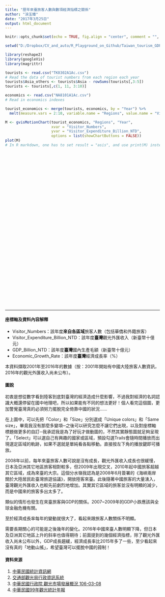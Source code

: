 ---
title: "歷年來臺旅客人數與數項經濟指標之關係"
author: "涂玉臻"
date: "2017年3月25日"
output: html_document
---

```{r setup, include=FALSE}
knitr::opts_chunk$set(echo = TRUE, fig.align = "center", comment = "", message = FALSE)
```

```{r, echo = FALSE, eval = FALSE}
setwd("D:/Dropbox/CV_and_auto/R_Playground_on_Github/Taiwan_tourism_GDP/")

library(reshape2)
library(googleVis)
library(magrittr)

tourists <- read.csv("TK0302A1Ac.csv")
# Read the data of tourist numbers from each region each year
tourists$Asia_others <- tourists$Asia - rowSums(tourists[,3:5])
tourists <- tourists[,c(1, 11, 3:10)]

economics <- read.csv("NA8101A1Ac.csv")
# Read in economics indexes

tourist_economics <- merge(tourists, economics, by = "Year") %>%
  melt(measure.vars = 2:10, variable.name = "Regions", value.name = "Visitor_Numbers")

M <- gvisMotionChart(tourist_economics, "Regions", "Year",
                     xvar = "Visitor_Numbers",
                     yvar = "Visitor_Expenditure_Billion_NTD",
                     options = list(showChartButtons = FALSE))
plot(M)
# In R markdown, one has to set result = "asis", and use print(M) instead of plot(M). Alternatively, simply set eval = FALSE, and paste the outcome code below and do further fine tuning.
```

<!-- MotionChart generated in R 3.3.3 by googleVis 0.6.2 package -->
<!-- Sun Mar 26 14:17:43 2017 -->


<!-- jsHeader -->
<script type="text/javascript">


// jsData 
function gvisDataMotionChartID1c1c6b6a6b69 () {
var data = new google.visualization.DataTable();
var datajson =
[
 [
"Asia_others",
2001,
-1.26,
10158.2145,
146.56635,
601392
],
[
"Asia_others",
2002,
5.57,
10680.8975,
158.51472,
642883
],
[
"Asia_others",
2003,
4.12,
10965.8678,
102.43392,
574546
],
[
"Asia_others",
2004,
6.51,
11649.65297,
135.49179,
751278
],
[
"Asia_others",
2005,
5.42,
12092.24642,
160.15986,
910692
],
[
"Asia_others",
2006,
5.62,
12640.80017,
167.07408,
928726
],
[
"Asia_others",
2007,
6.52,
13407.06136,
171.22776,
1018076
],
[
"Asia_others",
2008,
0.7,
13150.94994,
187.22144,
1051221
],
[
"Asia_others",
2009,
-1.57,
12961.6689,
225.33696,
963494
],
[
"Asia_others",
2010,
10.63,
14119.22325,
275.95635,
1277810
],
[
"Asia_others",
2011,
3.8,
14312.19391,
326,
1367323
],
[
"Asia_others",
2012,
2.06,
14686.9289,
348.5,
1438585
],
[
"Asia_others",
2013,
2.2,
15230.74878,
366.8,
1659193
],
[
"Asia_others",
2014,
4.02,
16111.86203,
443.8,
1972474
],
[
"Asia_others",
2015,
0.72,
16759.00436,
458.9,
2144631
],
[
"Asia_others",
2016,
1.5,
17124.42508,
null,
2602554
],
[
"Hong.Kong_and_Macao",
2001,
-1.26,
10158.2145,
146.56635,
435164
],
[
"Hong.Kong_and_Macao",
2002,
5.57,
10680.8975,
158.51472,
456554
],
[
"Hong.Kong_and_Macao",
2003,
4.12,
10965.8678,
102.43392,
323178
],
[
"Hong.Kong_and_Macao",
2004,
6.51,
11649.65297,
135.49179,
417087
],
[
"Hong.Kong_and_Macao",
2005,
5.42,
12092.24642,
160.15986,
432718
],
[
"Hong.Kong_and_Macao",
2006,
5.62,
12640.80017,
167.07408,
431884
],
[
"Hong.Kong_and_Macao",
2007,
6.52,
13407.06136,
171.22776,
491437
],
[
"Hong.Kong_and_Macao",
2008,
0.7,
13150.94994,
187.22144,
618667
],
[
"Hong.Kong_and_Macao",
2009,
-1.57,
12961.6689,
225.33696,
718806
],
[
"Hong.Kong_and_Macao",
2010,
10.63,
14119.22325,
275.95635,
794362
],
[
"Hong.Kong_and_Macao",
2011,
3.8,
14312.19391,
326,
817944
],
[
"Hong.Kong_and_Macao",
2012,
2.06,
14686.9289,
348.5,
1016356
],
[
"Hong.Kong_and_Macao",
2013,
2.2,
15230.74878,
366.8,
1183341
],
[
"Hong.Kong_and_Macao",
2014,
4.02,
16111.86203,
443.8,
1375770
],
[
"Hong.Kong_and_Macao",
2015,
0.72,
16759.00436,
458.9,
1513597
],
[
"Hong.Kong_and_Macao",
2016,
1.5,
17124.42508,
null,
1614803
],
[
"China",
2001,
-1.26,
10158.2145,
146.56635,
211050
],
[
"China",
2002,
5.57,
10680.8975,
158.51472,
233283
],
[
"China",
2003,
4.12,
10965.8678,
102.43392,
212863
],
[
"China",
2004,
6.51,
11649.65297,
135.49179,
220248
],
[
"China",
2005,
5.42,
12092.24642,
160.15986,
211253
],
[
"China",
2006,
5.62,
12640.80017,
167.07408,
299821
],
[
"China",
2007,
6.52,
13407.06136,
171.22776,
306776
],
[
"China",
2008,
0.7,
13150.94994,
187.22144,
329204
],
[
"China",
2009,
-1.57,
12961.6689,
225.33696,
972123
],
[
"China",
2010,
10.63,
14119.22325,
275.95635,
1630735
],
[
"China",
2011,
3.8,
14312.19391,
326,
1784185
],
[
"China",
2012,
2.06,
14686.9289,
348.5,
2586428
],
[
"China",
2013,
2.2,
15230.74878,
366.8,
2874702
],
[
"China",
2014,
4.02,
16111.86203,
443.8,
3987152
],
[
"China",
2015,
0.72,
16759.00436,
458.9,
4184102
],
[
"China",
2016,
1.5,
17124.42508,
null,
3511734
],
[
"Japan",
2001,
-1.26,
10158.2145,
146.56635,
976750
],
[
"Japan",
2002,
5.57,
10680.8975,
158.51472,
998497
],
[
"Japan",
2003,
4.12,
10965.8678,
102.43392,
657053
],
[
"Japan",
2004,
6.51,
11649.65297,
135.49179,
887311
],
[
"Japan",
2005,
5.42,
12092.24642,
160.15986,
1124334
],
[
"Japan",
2006,
5.62,
12640.80017,
167.07408,
1161489
],
[
"Japan",
2007,
6.52,
13407.06136,
171.22776,
1166380
],
[
"Japan",
2008,
0.7,
13150.94994,
187.22144,
1086691
],
[
"Japan",
2009,
-1.57,
12961.6689,
225.33696,
1000661
],
[
"Japan",
2010,
10.63,
14119.22325,
275.95635,
1080153
],
[
"Japan",
2011,
3.8,
14312.19391,
326,
1294758
],
[
"Japan",
2012,
2.06,
14686.9289,
348.5,
1432315
],
[
"Japan",
2013,
2.2,
15230.74878,
366.8,
1421550
],
[
"Japan",
2014,
4.02,
16111.86203,
443.8,
1634790
],
[
"Japan",
2015,
0.72,
16759.00436,
458.9,
1627229
],
[
"Japan",
2016,
1.5,
17124.42508,
null,
1895702
],
[
"America",
2001,
-1.26,
10158.2145,
146.56635,
402327
],
[
"America",
2002,
5.57,
10680.8975,
158.51472,
437078
],
[
"America",
2003,
4.12,
10965.8678,
102.43392,
314721
],
[
"America",
2004,
6.51,
11649.65297,
135.49179,
444528
],
[
"America",
2005,
5.42,
12092.24642,
160.15986,
457156
],
[
"America",
2006,
5.62,
12640.80017,
167.07408,
461033
],
[
"America",
2007,
6.52,
13407.06136,
171.22776,
468996
],
[
"America",
2008,
0.7,
13150.94994,
187.22144,
461269
],
[
"America",
2009,
-1.57,
12961.6689,
225.33696,
442036
],
[
"America",
2010,
10.63,
14119.22325,
275.95635,
474709
],
[
"America",
2011,
3.8,
14312.19391,
326,
495136
],
[
"America",
2012,
2.06,
14686.9289,
348.5,
497597
],
[
"America",
2013,
2.2,
15230.74878,
366.8,
502446
],
[
"America",
2014,
4.02,
16111.86203,
443.8,
565375
],
[
"America",
2015,
0.72,
16759.00436,
458.9,
588192
],
[
"America",
2016,
1.5,
17124.42508,
null,
649337
],
[
"Europe",
2001,
-1.26,
10158.2145,
146.56635,
148569
],
[
"Europe",
2002,
5.57,
10680.8975,
158.51472,
148797
],
[
"Europe",
2003,
4.12,
10965.8678,
102.43392,
118843
],
[
"Europe",
2004,
6.51,
11649.65297,
135.49179,
164945
],
[
"Europe",
2005,
5.42,
12092.24642,
160.15986,
172494
],
[
"Europe",
2006,
5.62,
12640.80017,
167.07408,
172777
],
[
"Europe",
2007,
6.52,
13407.06136,
171.22776,
186483
],
[
"Europe",
2008,
0.7,
13150.94994,
187.22144,
200914
],
[
"Europe",
2009,
-1.57,
12961.6689,
225.33696,
197070
],
[
"Europe",
2010,
10.63,
14119.22325,
275.95635,
203301
],
[
"Europe",
2011,
3.8,
14312.19391,
326,
212148
],
[
"Europe",
2012,
2.06,
14686.9289,
348.5,
218045
],
[
"Europe",
2013,
2.2,
15230.74878,
366.8,
223062
],
[
"Europe",
2014,
4.02,
16111.86203,
443.8,
264880
],
[
"Europe",
2015,
0.72,
16759.00436,
458.9,
274035
],
[
"Europe",
2016,
1.5,
17124.42508,
null,
299756
],
[
"Oceania",
2001,
-1.26,
10158.2145,
146.56635,
38362
],
[
"Oceania",
2002,
5.57,
10680.8975,
158.51472,
41223
],
[
"Oceania",
2003,
4.12,
10965.8678,
102.43392,
32330
],
[
"Oceania",
2004,
6.51,
11649.65297,
135.49179,
50958
],
[
"Oceania",
2005,
5.42,
12092.24642,
160.15986,
55732
],
[
"Oceania",
2006,
5.62,
12640.80017,
167.07408,
52019
],
[
"Oceania",
2007,
6.52,
13407.06136,
171.22776,
61802
],
[
"Oceania",
2008,
0.7,
13150.94994,
187.22144,
68555
],
[
"Oceania",
2009,
-1.57,
12961.6689,
225.33696,
66173
],
[
"Oceania",
2010,
10.63,
14119.22325,
275.95635,
71953
],
[
"Oceania",
2011,
3.8,
14312.19391,
326,
70540
],
[
"Oceania",
2012,
2.06,
14686.9289,
348.5,
75414
],
[
"Oceania",
2013,
2.2,
15230.74878,
366.8,
77722
],
[
"Oceania",
2014,
4.02,
16111.86203,
443.8,
93119
],
[
"Oceania",
2015,
0.72,
16759.00436,
458.9,
90813
],
[
"Oceania",
2016,
1.5,
17124.42508,
null,
98226
],
[
"Africa",
2001,
-1.26,
10158.2145,
146.56635,
8872
],
[
"Africa",
2002,
5.57,
10680.8975,
158.51472,
9255
],
[
"Africa",
2003,
4.12,
10965.8678,
102.43392,
7523
],
[
"Africa",
2004,
6.51,
11649.65297,
135.49179,
9755
],
[
"Africa",
2005,
5.42,
12092.24642,
160.15986,
9201
],
[
"Africa",
2006,
5.62,
12640.80017,
167.07408,
8911
],
[
"Africa",
2007,
6.52,
13407.06136,
171.22776,
8607
],
[
"Africa",
2008,
0.7,
13150.94994,
187.22144,
8499
],
[
"Africa",
2009,
-1.57,
12961.6689,
225.33696,
7735
],
[
"Africa",
2010,
10.63,
14119.22325,
275.95635,
8254
],
[
"Africa",
2011,
3.8,
14312.19391,
326,
8938
],
[
"Africa",
2012,
2.06,
14686.9289,
348.5,
8865
],
[
"Africa",
2013,
2.2,
15230.74878,
366.8,
8795
],
[
"Africa",
2014,
4.02,
16111.86203,
443.8,
9960
],
[
"Africa",
2015,
0.72,
16759.00436,
458.9,
10160
],
[
"Africa",
2016,
1.5,
17124.42508,
null,
10668
],
[
"Unstated",
2001,
-1.26,
10158.2145,
146.56635,
8549
],
[
"Unstated",
2002,
5.57,
10680.8975,
158.51472,
10122
],
[
"Unstated",
2003,
4.12,
10965.8678,
102.43392,
7060
],
[
"Unstated",
2004,
6.51,
11649.65297,
135.49179,
4232
],
[
"Unstated",
2005,
5.42,
12092.24642,
160.15986,
4538
],
[
"Unstated",
2006,
5.62,
12640.80017,
167.07408,
3167
],
[
"Unstated",
2007,
6.52,
13407.06136,
171.22776,
7506
],
[
"Unstated",
2008,
0.7,
13150.94994,
187.22144,
20167
],
[
"Unstated",
2009,
-1.57,
12961.6689,
225.33696,
26906
],
[
"Unstated",
2010,
10.63,
14119.22325,
275.95635,
26000
],
[
"Unstated",
2011,
3.8,
14312.19391,
326,
36512
],
[
"Unstated",
2012,
2.06,
14686.9289,
348.5,
37865
],
[
"Unstated",
2013,
2.2,
15230.74878,
366.8,
65469
],
[
"Unstated",
2014,
4.02,
16111.86203,
443.8,
6684
],
[
"Unstated",
2015,
0.72,
16759.00436,
458.9,
7026
],
[
"Unstated",
2016,
1.5,
17124.42508,
null,
7499
] 
];
data.addColumn('string','Regions');
data.addColumn('number','Year');
data.addColumn('number','Economic_Growth_Rate');
data.addColumn('number','GDP_Billion_NTD');
data.addColumn('number','Visitor_Expenditure_Billion_NTD');
data.addColumn('number','Visitor_Numbers');
data.addRows(datajson);
return(data);
}


// jsDrawChart
function drawChartMotionChartID1c1c6b6a6b69() {
var data = gvisDataMotionChartID1c1c6b6a6b69();
var options = {};
options["width"] = 600;
options["height"] = 500;
options["state"] = "\n{\"xAxisOption\":\"5\",\"yAxisOption\":\"4\",\"dimensions\":{\"iconDimensions\":[\"dim0\"]}}\n";
options["showChartButtons"] = false;


    var chart = new google.visualization.MotionChart(
    document.getElementById('MotionChartID1c1c6b6a6b69')
    );
    chart.draw(data,options);
    

}
  


// jsDisplayChart
(function() {
var pkgs = window.__gvisPackages = window.__gvisPackages || [];
var callbacks = window.__gvisCallbacks = window.__gvisCallbacks || [];
var chartid = "motionchart";
  
// Manually see if chartid is in pkgs (not all browsers support Array.indexOf)
var i, newPackage = true;
for (i = 0; newPackage && i < pkgs.length; i++) {
if (pkgs[i] === chartid)
newPackage = false;
}
if (newPackage)
  pkgs.push(chartid);
  
// Add the drawChart function to the global list of callbacks
callbacks.push(drawChartMotionChartID1c1c6b6a6b69);
})();
function displayChartMotionChartID1c1c6b6a6b69() {
  var pkgs = window.__gvisPackages = window.__gvisPackages || [];
  var callbacks = window.__gvisCallbacks = window.__gvisCallbacks || [];
  window.clearTimeout(window.__gvisLoad);
  // The timeout is set to 100 because otherwise the container div we are
  // targeting might not be part of the document yet
  window.__gvisLoad = setTimeout(function() {
  var pkgCount = pkgs.length;
  google.load("visualization", "1", { packages:pkgs, callback: function() {
  if (pkgCount != pkgs.length) {
  // Race condition where another setTimeout call snuck in after us; if
  // that call added a package, we must not shift its callback
  return;
}
while (callbacks.length > 0)
callbacks.shift()();
} });
}, 100);
}


// jsFooter
</script>


<!-- jsChart -->  
<script type="text/javascript" src="https://www.google.com/jsapi?callback=displayChartMotionChartID1c1c6b6a6b69"></script>


<!-- divChart -->
  
<div id="MotionChartID1c1c6b6a6b69" 
  style="width: 600; height: 500;">
</div>

---

#### 座標軸及資料內容解釋
* Visitor_Numbers：該年度**來自各區域**旅客人數（包括華僑和外籍旅客）<br>
* Visitor_Expenditure_Billion_NTD：該年度**臺灣**觀光外匯收入（新臺幣十億元）<br>
* GDP_Billion_NTD：該年度**臺灣**國內生產毛額（新臺幣十億元）<br>
* Economic_Growth_Rate：該年度**臺灣**經濟成長率（%）

本資料擷取2001年至2016年的數據（按：2001年開始有中國大陸旅客人數資訊，2016年的觀光外匯收入尚未公布）。

#### 圖說
初衷是想從數字看到陸客到底對臺灣的經濟造成什麼影響，不過我對經濟的名詞認識大概還停留在國中地理吧，所以如果能有不同的想法更好！個人看完這個圖，更加警覺臺灣真的必須努力擺脫完全倚靠中國的狀況......

在上圖中，可以先把「Color」和「Size」分別選成「Unique colors」和「Same size」，畢竟我沒有那麼多變項─之後可以研究怎麼不讓它們出現，以及對座標軸標題做更多的自訂─我承認我是為了好玩才做動圖的，不然其實靜態圖就足夠呈現了。「Select」可以選自己有興趣的國家或區域，預設勾選Trails會隨時間播放而出現選定區域的軌跡，如果不選就是單純看各點移動。直接按左下角的播放鍵即可播放。

2008年以前，每年來臺旅客人數可說是沒有成長，觀光外匯收入成長也很緩慢，日本及亞洲其它地區旅客相對較多，但2009年出現交叉，2010年起中國旅客超越其它區域，成為來臺的大宗。這個分水嶺我認為是2008年6月簽署的《海峽兩岸關於大陸居民赴臺灣旅遊協議》，開放陸客來臺。此後隨著中國旅客的大量湧入，臺灣觀光外匯收入也較先前劇烈地增加。其實其它區域的旅客並沒有明顯的減少，而是中國來的旅客多出太多了。

類似的情形也發生在來臺旅客與GDP的關係。2007~2009年的GDP小跌應該與全球金融危機有關。

至於經濟成長率每年的變動就很大了，看起來跟旅客人數關係不明顯。

需要長期關心的可能是之後幾年的變化。2016年中國來臺人數明顯下降，但日本及亞洲其它地區上升的斜率也值得期待；前面提到的幾個經濟指標，除了觀光外匯收入尚未公布以外，GDP成長趨緩，經濟成長率比2015年多了一些，至少看起來沒有真的「地動山搖」，希望臺灣可以擺脫中國的箝制！

#### 資料來源
1. [中華民國統計資訊網](http://www.stat.gov.tw/mp.asp?mp=4)<br>
2. [交通部觀光局行政資訊系統](http://admin.taiwan.net.tw/index.aspx)<br>
3. [中華民國行政院 觀光市場發展概況 106-03-08](http://www.ey.gov.tw/policy9/cp.aspx?n=0DEBD7C9E0E491AF)<br>
4. [中華民國99年觀光統計年報](http://admin.taiwan.net.tw/upload/contentFile/auser/b/annual_statistical_2010_htm/Chinese/htm/p16.htm)